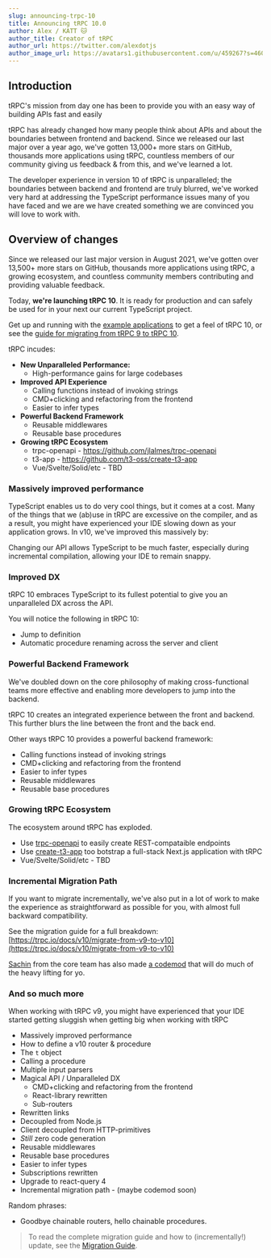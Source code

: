 ```yaml
---
slug: announcing-trpc-10
title: Announcing tRPC 10.0
author: Alex / KATT 🐱
author_title: Creator of tRPC
author_url: https://twitter.com/alexdotjs
author_image_url: https://avatars1.githubusercontent.com/u/459267?s=460&v=4
---
```


## Introduction

tRPC's mission from day one has been to provide you with an easy way of building APIs fast and easily

tRPC has already changed how many people think about APIs and about the boundaries between frontend and backend. Since we released our last major over a year ago, we've gotten 13,000+ more stars on GitHub, thousands more applications using tRPC, countless members of our community giving us feedback & from this, and we've learned a lot.

The developer experience in version 10 of tRPC is unparalleled; the boundaries between backend and frontend are truly blurred, we've worked very hard at addressing the TypeScript performance issues many of you have faced and we are we have created something we are convinced you will love to work with.

## Overview of changes

Since we released our last major version in August 2021, we've gotten over 13,500+ more stars on GitHub, thousands more applications using tRPC, a growing ecosystem, and countless community members contributing and providing valuable feedback.

Today, **we're launching tRPC 10**. It is ready for production and can safely be used for in your next our current TypeScript project.

Get up and running with the [example applications](https://trpc.io/docs/v10/awesome-trpc#-starting-points-example-projects-etc) to get a feel of tRPC 10, or see the [guide for migrating from tRPC 9 to tRPC 10](https://trpc.io/docs/v10/migrate-from-v9-to-v10).

tRPC incudes:

- **New Unparalleled Performance:**
  - High-performance gains for large codebases
- **Improved API Experience**
  - Calling functions instead of invoking strings
  - CMD+clicking and refactoring from the frontend
  - Easier to infer types
- **Powerful Backend Framework**
  - Reusable middlewares
  - Reusable base procedures
- **Growing tRPC Ecosystem**
  - trpc-openapi - https://github.com/jlalmes/trpc-openapi
  - t3-app - https://github.com/t3-oss/create-t3-app
  - Vue/Svelte/Solid/etc - TBD

### Massively improved performance

TypeScript enables us to do very cool things, but it comes at a cost. Many of the things that we (ab)use in tRPC are excessive on the compiler, and as a result, you might have experienced your IDE slowing down as your application grows. In v10, we've improved this massively by:

Changing our API allows TypeScript to be much faster, especially during incremental compilation, allowing your IDE to remain snappy.

### Improved DX

tRPC 10 embraces TypeScript to its fullest potential to give you an unparalleled DX across the API.

You will notice the following in tRPC 10:

- Jump to definition
- Automatic procedure renaming across the server and client

### Powerful Backend Framework

We've doubled down on the core philosophy of making cross-functional teams more effective and enabling more developers to jump into the backend.

tRPC 10 creates an integrated experience between the front and backend. This further blurs the line between the front and the back end.

Other ways tRPC 10 provides a powerful backend framework:

- Calling functions instead of invoking strings
- CMD+clicking and refactoring from the frontend
- Easier to infer types
- Reusable middlewares
- Reusable base procedures

### Growing tRPC Ecosystem

The ecosystem around tRPC has exploded.

- Use [trpc-openapi](https://github.com/jlalmes/trpc-openapi) to easily create REST-compataible endpoints
- Use [create-t3-app](https://github.com/t3-oss/create-t3-app) too botstrap a full-stack Next.js application with tRPC
- Vue/Svelte/Solid/etc - TBD

### Incremental Migration Path

If you want to migrate incrementally, we've also put in a lot of work to make the experience as straightforward as possible for you, with almost full backward compatibility.

See the migration guide for a full breakdown: [https://trpc.io/docs/v10/migrate-from-v9-to-v10](https://trpc.io/docs/v10/migrate-from-v9-to-v10)

[Sachin](https://twitter.com/s4chinraja) from the core team has also made [a codemod](https://github.com/sachinraja/trpc-v10-migrate-codemod) that will do much of the heavy lifting for yo.

### And so much more

When working with tRPC v9, you might have experienced that your IDE started getting sluggish when getting big when working with tRPC

- Massively improved performance
- How to define a v10 router & procedure
- The `t` object
- Calling a procedure
- Multiple input parsers
- Magical API / Unparalleled DX
  - CMD+clicking and refactoring from the frontend
  - React-library rewritten
  - Sub-routers
- Rewritten links
- Decoupled from Node.js
- Client decoupled from HTTP-primitives
- _Still_ zero code generation
- Reusable middlewares
- Reusable base procedures
- Easier to infer types
- Subscriptions rewritten
- Upgrade to react-query 4
- Incremental migration path - (maybe codemod soon)

Random phrases:

- Goodbye chainable routers, hello chainable procedures.

> To read the complete migration guide and how to (incrementally!) update, see the [Migration Guide](https://trpc.io/docs/v10/migrate-from-v9-to-v10).
